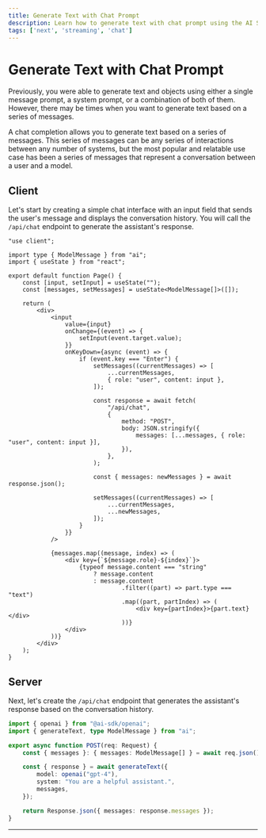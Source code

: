 ```yaml
---
title: Generate Text with Chat Prompt
description: Learn how to generate text with chat prompt using the AI SDK and Next.js
tags: ['next', 'streaming', 'chat']
---
```


# Generate Text with Chat Prompt

Previously, you were able to generate text and objects using either a single message prompt, a system prompt, or a combination of both of them. However, there may be times when you want to generate text based on a series of messages.

A chat completion allows you to generate text based on a series of messages. This series of messages can be any series of interactions between any number of systems, but the most popular and relatable use case has been a series of messages that represent a conversation between a user and a model.

<Browser>
  <ChatGeneration
    history={[
      { role: 'User', content: 'How is it going?' },
      { role: 'Assistant', content: 'All good, how may I help you?' },
    ]}
    inputMessage={{ role: 'User', content: 'Why is the sky blue?' }}
    outputMessage={{
      role: 'Assistant',
      content: 'The sky is blue because of rayleigh scattering.',
    }}
  />
</Browser>

## Client

Let's start by creating a simple chat interface with an input field that sends the user's message and displays the conversation history. You will call the `/api/chat` endpoint to generate the assistant's response.

```tsx filename='app/page.tsx'
"use client";

import type { ModelMessage } from "ai";
import { useState } from "react";

export default function Page() {
	const [input, setInput] = useState("");
	const [messages, setMessages] = useState<ModelMessage[]>([]);

	return (
		<div>
			<input
				value={input}
				onChange={(event) => {
					setInput(event.target.value);
				}}
				onKeyDown={async (event) => {
					if (event.key === "Enter") {
						setMessages((currentMessages) => [
							...currentMessages,
							{ role: "user", content: input },
						]);

						const response = await fetch(
							"/api/chat",
							{
								method: "POST",
								body: JSON.stringify({
									messages: [...messages, { role: "user", content: input }],
								}),
							},
						);

						const { messages: newMessages } = await response.json();

						setMessages((currentMessages) => [
							...currentMessages,
							...newMessages,
						]);
					}
				}}
			/>

			{messages.map((message, index) => (
				<div key={`${message.role}-${index}`}>
					{typeof message.content === "string"
						? message.content
						: message.content
								.filter((part) => part.type === "text")
								.map((part, partIndex) => (
									<div key={partIndex}>{part.text}</div>
								))}
				</div>
			))}
		</div>
	);
}
```

## Server

Next, let's create the `/api/chat` endpoint that generates the assistant's response based on the conversation history.

```typescript filename='app/api/chat/route.ts'
import { openai } from "@ai-sdk/openai";
import { generateText, type ModelMessage } from "ai";

export async function POST(req: Request) {
	const { messages }: { messages: ModelMessage[] } = await req.json();

	const { response } = await generateText({
		model: openai("gpt-4"),
		system: "You are a helpful assistant.",
		messages,
	});

	return Response.json({ messages: response.messages });
}
```

---

<GithubLink link="https://github.com/vercel/ai/blob/main/examples/next-openai-pages/pages/chat/generate-chat/index.tsx" />
